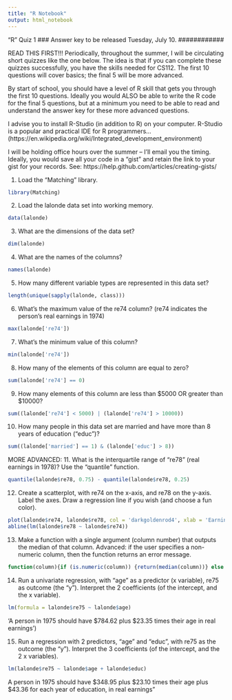```yaml
---
title: "R Notebook"
output: html_notebook
---
```


############
"R" Quiz 1   ### Answer key to be released Tuesday, July 10.
############

READ THIS FIRST!!!
Periodically, throughout the summer, I will be circulating short quizzes like the one below.
The idea is that if you can complete these quizzes successfully, you have the skills
needed for CS112. The first 10 questions will cover basics; the final 5 will be more advanced.

By start of school, you should have a level of R skill that gets you through the first 10 questions.
Ideally you would ALSO be able to write the R code for the final 5 questions, but at a minimum 
you need to be able to read and understand the answer key for these more advanced questions.

I advise you to install R-Studio (in addition to R) on your computer.
R-Studio is a popular and practical IDE for R programmers...
(https://en.wikipedia.org/wiki/Integrated_development_environment)

I will be holding office hours over the summer -- I'll email you the timing.
Ideally, you would save all your code in a "gist" and retain the link to your gist
for your records. See: https://help.github.com/articles/creating-gists/

##################################

1. Load the "Matching" library. 
```r
library(Matching)
```


2. Load the lalonde data set into working memory.
```r
data(lalonde)
```


3. What are the dimensions of the data set?
```r
dim(lalonde)
```


4. What are the names of the columns?
```r
names(lalonde)
```


5. How many different variable types are represented in this data set?
```r
length(unique(sapply(lalonde, class)))
```


6. What's the maximum value of the re74 column? (re74 indicates the person's real earnings in 1974)
```r
max(lalonde['re74'])
```


7. What's the minimum value of this column?
```r
min(lalonde['re74'])
```


8. How many of the elements of this column are equal to zero?
```r
sum(lalonde['re74'] == 0)
```


9. How many elements of this column are less than $5000 OR greater than $10000?
```r
sum((lalonde['re74'] < 5000) | (lalonde['re74'] > 10000))
```


10. How many people in this data set are married and have more than 8 years of education ("educ")?
```r
sum((lalonde['married'] == 1) & (lalonde['educ'] > 8))
```


MORE ADVANCED:
11. What is the interquartile range of "re78" (real earnings in 1978)? Use the "quantile" function.
```r
quantile(lalonde$re78, 0.75) - quantile(lalonde$re78, 0.25)
```


12. Create a scatterplot, with re74 on the x-axis, and re78 on the y-axis. Label the axes.
Draw a regression line if you wish (and choose a fun color).
```r
plot(lalonde$re74, lalonde$re78, col = 'darkgoldenrod4', xlab = 'Earnings in 1974', ylab = 'Earnings in 1978')
abline(lm(lalonde$re78 ~ lalonde$re74))
```


13. Make a function with a single argument (column number) that outputs the median of that column.
Advanced: if the user specifies a non-numeric column, then the function returns an error message.
```r
function(column){if (is.numeric(column)) {return(median(column))} else return('Error')}
```


14. Run a univariate regression, with "age" as a predictor (x variable), re75 as outcome (the "y").
Interpret the 2 coefficients (of the intercept, and the x variable).
```r
lm(formula = lalonde$re75 ~ lalonde$age)
```
'A person in 1975 should have $784.62 plus $23.35 times their age in real earnings')


15. Run a regression with 2 predictors, "age" and "educ", with re75 as the outcome (the "y").
Interpret the 3 coefficients (of the intercept, and the 2 x variables).

```r
lm(lalonde$re75 ~ lalonde$age + lalonde$educ)
```
A person in 1975 should have $348.95 plus $23.10 times their age plus $43.36 for each year of education, in real earnings"

